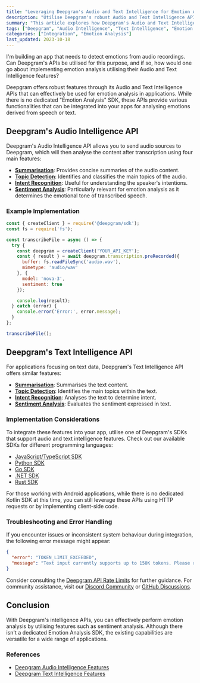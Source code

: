 ```yaml
---
title: "Leveraging Deepgram's Audio and Text Intelligence for Emotion Analysis"
description: "Utilise Deepgram's robust Audio and Text Intelligence APIs for emotion analysis."
summary: "This article explores how Deepgram's Audio and Text Intelligence APIs can be leveraged for emotion analysis in applications, covering features like summarisation, topic detection, and sentiment analysis."
tags: ["Deepgram", "Audio Intelligence", "Text Intelligence", "Emotion Analysis", "API"]
categories: ["Integration", "Emotion Analysis"]
last_updated: 2023-10-18
---
```


<CommunityQuestion>I'm building an app that needs to detect emotions from audio recordings. Can Deepgram's APIs be utilised for this purpose, and if so, how would one go about implementing emotion analysis utilising their Audio and Text Intelligence features?</CommunityQuestion>

Deepgram offers robust features through its Audio and Text Intelligence APIs that can effectively be used for emotion analysis in applications. While there is no dedicated "Emotion Analysis" SDK, these APIs provide various functionalities that can be integrated into your apps for analysing emotions derived from speech or text.

## Deepgram's Audio Intelligence API

Deepgram's Audio Intelligence API allows you to send audio sources to Deepgram, which will then analyse the content after transcription using four main features:

- **[Summarisation](/docs/summarization)**: Provides concise summaries of the audio content.
- **[Topic Detection](/docs/topic-detection)**: Identifies and classifies the main topics of the audio.
- **[Intent Recognition](/docs/intent-recognition)**: Useful for understanding the speaker's intentions.
- **[Sentiment Analysis](/docs/sentiment-analysis)**: Particularly relevant for emotion analysis as it determines the emotional tone of transcribed speech.

### Example Implementation

```javascript
const { createClient } = require('@deepgram/sdk');
const fs = require('fs');

const transcribeFile = async () => {
  try {
    const deepgram = createClient('YOUR_API_KEY');
    const { result } = await deepgram.transcription.preRecorded({
      buffer: fs.readFileSync('audio.wav'),
      mimetype: 'audio/wav'
    }, {
      model: 'nova-3',
      sentiment: true
    });

    console.log(result);
  } catch (error) {
    console.error('Error:', error.message);
  }
};

transcribeFile();
```

## Deepgram's Text Intelligence API

For applications focusing on text data, Deepgram's Text Intelligence API offers similar features:

- **[Summarisation](/docs/text-summarization)**: Summarises the text content.
- **[Topic Detection](/docs/text-topic-detection)**: Identifies the main topics within the text.
- **[Intent Recognition](/docs/text-intention-recognition)**: Analyses the text to determine intent.
- **[Sentiment Analysis](/docs/text-sentiment-analysis)**: Evaluates the sentiment expressed in text.

### Implementation Considerations

To integrate these features into your app, utilise one of Deepgram's SDKs that support audio and text intelligence features. Check out our available SDKs for different programming languages:

- [JavaScript/TypeScript SDK](/docs/js-sdk)
- [Python SDK](/docs/python-sdk)
- [Go SDK](/docs/go-sdk)
- [.NET SDK](/docs/dotnet-sdk)
- [Rust SDK](/docs/rust-sdk)

For those working with Android applications, while there is no dedicated Kotlin SDK at this time, you can still leverage these APIs using HTTP requests or by implementing client-side code.

### Troubleshooting and Error Handling

If you encounter issues or inconsistent system behaviour during integration, the following error message might appear:

```json
{
  "error": "TOKEN_LIMIT_EXCEEDED",
  "message": "Text input currently supports up to 150K tokens. Please revise your text input to fit within the defined token limit."
}
```

Consider consulting the [Deepgram API Rate Limits](/docs/api-rate-limits) for further guidance. For community assistance, visit our [Discord Community](https://dpgr.am/discord) or [GitHub Discussions](https://github.com/orgs/deepgram/discussions).

## Conclusion

With Deepgram's intelligence APIs, you can effectively perform emotion analysis by utilising features such as sentiment analysis. Although there isn't a dedicated Emotion Analysis SDK, the existing capabilities are versatile for a wide range of applications.

### References

- [Deepgram Audio Intelligence Features](/docs/audio-intelligence)
- [Deepgram Text Intelligence Features](/docs/text-intelligence)